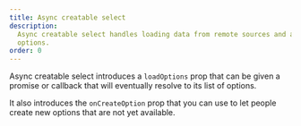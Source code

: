 ```yaml
---
title: Async creatable select
description:
  Async creatable select handles loading data from remote sources and allows users to create new
  options.
order: 0
---
```



Async creatable select introduces a `loadOptions` prop that can be given a promise or callback that
will eventually resolve to its list of options.

It also introduces the `onCreateOption` prop that you can use to let people create new options that
are not yet available.

<Example Component={SelectAsyncCreatable} packageName="@atlaskit/select" />
